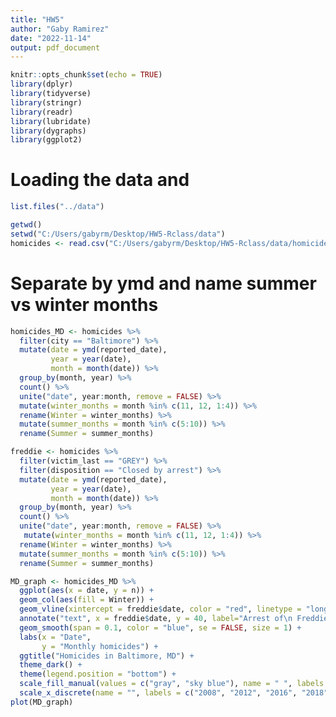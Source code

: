 ```yaml
---
title: "HW5"
author: "Gaby Ramirez"
date: "2022-11-14"
output: pdf_document
---
```


```r
knitr::opts_chunk$set(echo = TRUE)
library(dplyr)
library(tidyverse)
library(stringr)
library(readr)
library(lubridate)
library(dygraphs)
library(ggplot2)
```

# Loading the data and 
```r
list.files("../data")

getwd()
setwd("C:/Users/gabyrm/Desktop/HW5-Rclass/data")
homicides <- read.csv("C:/Users/gabyrm/Desktop/HW5-Rclass/data/homicide-data.csv")
```

# Separate by ymd and name summer vs winter months 

```r
homicides_MD <- homicides %>% 
  filter(city == "Baltimore") %>% 
  mutate(date = ymd(reported_date),
         year = year(date),
         month = month(date)) %>% 
  group_by(month, year) %>% 
  count() %>% 
  unite("date", year:month, remove = FALSE) %>% 
  mutate(winter_months = month %in% c(11, 12, 1:4)) %>% 
  rename(Winter = winter_months) %>% 
  mutate(summer_months = month %in% c(5:10)) %>% 
  rename(Summer = summer_months)
```


```r
freddie <- homicides %>% 
  filter(victim_last == "GREY") %>% 
  filter(disposition == "Closed by arrest") %>% 
  mutate(date = ymd(reported_date),
         year = year(date),
         month = month(date)) %>% 
  group_by(month, year) %>% 
  count() %>% 
  unite("date", year:month, remove = FALSE) %>% 
   mutate(winter_months = month %in% c(11, 12, 1:4)) %>% 
  rename(Winter = winter_months) %>% 
  mutate(summer_months = month %in% c(5:10)) %>% 
  rename(Summer = summer_months)
```


```r
MD_graph <- homicides_MD %>% 
  ggplot(aes(x = date, y = n)) +
  geom_col(aes(fill = Winter)) +
  geom_vline(xintercept = freddie$date, color = "red", linetype = "longdash", size = 2) +
  annotate("text", x = freddie$date, y = 40, label="Arrest of\n Freddie Gray", hjust = 1.1, size = 8, color = "white") +
  geom_smooth(span = 0.1, color = "blue", se = FALSE, size = 1) +
  labs(x = "Date",
       y = "Monthly homicides") +
  ggtitle("Homicides in Baltimore, MD") +
  theme_dark() + 
  theme(legend.position = "bottom") +
  scale_fill_manual(values = c("gray", "sky blue"), name = " ", labels = c("Summer", "Winter")) +
  scale_x_discrete(name = "", labels = c("2008", "2012", "2016", "2018"))
plot(MD_graph)
```



